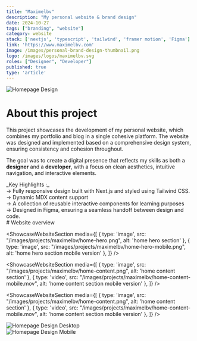 ```yaml
---
title: "Maximelbv"
description: "My personal website & brand design"
date: 2024-10-27
tags: ["branding", "website"]
category: website
stack: ['nextjs', 'typescript', 'tailwind', 'framer motion', 'Figma']
link: 'https://www.maximelbv.com'
image: /images/personal-brand-design-thumbnail.png
logo: /images/logos/maximelbv.svg
roles: ["Designer", "Developer"]
published: true
type: 'article'
---
```


<div className="relative default-layout aspect-video sm:rounded-lg overflow-hidden">
  <Image
    src="/images/projects/maximelbv/1.png"
    alt="Homepage Design"
    fill
  />
</div>

<div className="px-[20px] pb-0">

# About this project

This project showcases the development of my personal website, 
which combines my portfolio and blog in a single cohesive platform.
The website was designed and implemented based on a 
comprehensive design system, ensuring consistency and cohesion throughout.

<SpacerS />

The goal was to create 
a digital presence that reflects my skills as both a **designer** and a **developer**, with 
a focus on clean aesthetics, intuitive navigation, and interactive elements.
</div>

<SpacerS />

<div className="px-[20px]">
  <span className='!underline bg-highlighted p-[7px] rounded-sm'>_Key Highlights :_</span><br />
  &rarr; Fully responsive design built with Next.js and styled using Tailwind CSS.<br />
  &rarr; Dynamic MDX content support <br />
  &rarr; A collection of reusable interactive components for learning purposes<br />
  &rarr; Designed in Figma, ensuring a seamless handoff between design and code.<br />
</div>

<div className="px-[20px]">
# Website overview
</div>

<ShowcaseWebsiteSection media={[
  {
    type: 'image',
    src: "/images/projects/maximelbv/home-hero.png",
    alt: 'home hero section'
  }, 
  {
    type: 'image',
    src: "/images/projects/maximelbv/home-hero-mobile.png",
    alt: 'home hero section mobile version'
  }, 
]} />

<ShowcaseWebsiteSection media={[
  {
    type: 'image',
    src: "/images/projects/maximelbv/home-content.png",
    alt: 'home content section'
  }, 
  {
    type: 'video',
    src: "/images/projects/maximelbv/home-content-mobile.mov",
    alt: 'home content section mobile version'
  }, 
]} />



<ShowcaseWebsiteSection media={[
  {
    type: 'image',
    src: "/images/projects/maximelbv/home-content.png",
    alt: 'home content section'
  }, 
  {
    type: 'video',
    src: "/images/projects/maximelbv/home-content-mobile.mov",
    alt: 'home content section mobile version'
  }, 
]} />

<div className="bg-highlighted default-layout flex gap-4">
  <div className="relative w-1/2" style={{ aspectRatio: '16 / 9' }}>
    <Image
      src="/images/projects/maximelbv/home-hero.png"
      alt="Homepage Design Desktop"
      fill
      style={{ objectFit: 'cover' }}
    />
  </div>
  <div className="relative w-1/2" style={{ aspectRatio: '16 / 9' }}>
    <Image
      src="/images/projects/maximelbv/home-hero-mobile.png"
      alt="Homepage Design Mobile"
      fill
      style={{ objectFit: 'cover' }}
    />
  </div>
</div>


